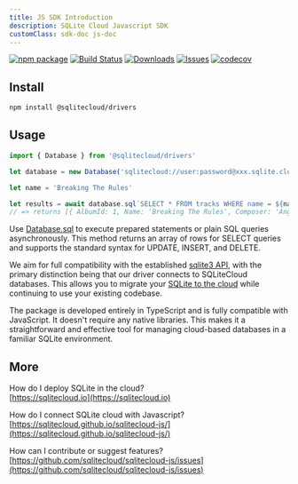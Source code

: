 ```yaml
---
title: JS SDK Introduction
description: SQLite Cloud Javascript SDK
customClass: sdk-doc js-doc 
---
```


[![npm package][npm-img]][npm-url]
[![Build Status][build-img]][build-url]
[![Downloads][downloads-img]][downloads-url]
[![Issues][issues-img]][issues-url]
[![codecov](https://codecov.io/gh/sqlitecloud/sqlitecloud-js/graph/badge.svg?token=ZOKE9WFH62)](https://codecov.io/gh/sqlitecloud/sqlitecloud-js)

## Install

```bash
npm install @sqlitecloud/drivers
```

## Usage

```ts
import { Database } from '@sqlitecloud/drivers'

let database = new Database('sqlitecloud://user:password@xxx.sqlite.cloud:8860/chinook.db')

let name = 'Breaking The Rules'

let results = await database.sql`SELECT * FROM tracks WHERE name = ${name}`
// => returns [{ AlbumId: 1, Name: 'Breaking The Rules', Composer: 'Angus Young... }]
```

Use [Database.sql](/docs/sdk/js/classes/database#sql) to execute prepared statements or plain SQL queries asynchronously. This method returns an array of rows for SELECT queries and supports the standard syntax for UPDATE, INSERT, and DELETE.

We aim for full compatibility with the established [sqlite3 API](https://www.npmjs.com/package/sqlite3), with the primary distinction being that our driver connects to SQLiteCloud databases. This allows you to migrate your [SQLite to the cloud](https://sqlitecloud.io) while continuing to use your existing codebase.

The package is developed entirely in TypeScript and is fully compatible with JavaScript. It doesn't require any native libraries. This makes it a straightforward and effective tool for managing cloud-based databases in a familiar SQLite environment.

## More

How do I deploy SQLite in the cloud?  
[https://sqlitecloud.io](https://sqlitecloud.io)

How do I connect SQLite cloud with Javascript?  
[https://sqlitecloud.github.io/sqlitecloud-js/](https://sqlitecloud.github.io/sqlitecloud-js/)

How can I contribute or suggest features?  
[https://github.com/sqlitecloud/sqlitecloud-js/issues](https://github.com/sqlitecloud/sqlitecloud-js/issues)

[build-img]: https://github.com/sqlitecloud/sqlitecloud-js/actions/workflows/build-test-deploy.yml/badge.svg
[build-url]: https://github.com/sqlitecloud/sqlitecloud-js/actions/workflows/build-test-deploy.yml
[downloads-img]: https://img.shields.io/npm/dt/@sqlitecloud/drivers
[downloads-url]: https://www.npmtrends.com/@sqlitecloud/drivers
[npm-img]: https://img.shields.io/npm/v/@sqlitecloud/drivers
[npm-url]: https://www.npmjs.com/package/@sqlitecloud/drivers
[issues-img]: https://img.shields.io/github/issues/sqlitecloud/sqlitecloud-js
[issues-url]: https://github.com/sqlitecloud/sqlitecloud-js/issues
